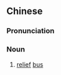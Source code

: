 ==Chinese==
{{zh-forms|s=高峰车|type=21}}

===Pronunciation===
{{zh-pron
|m=gāofēngchē
|cat=n
}}

===Noun===
{{zh-noun}}

# [[relief]] [[bus]]